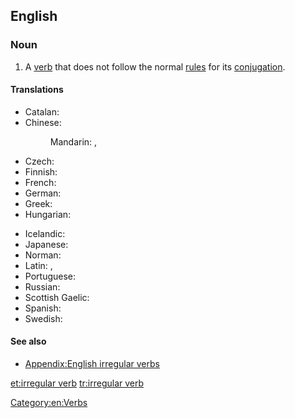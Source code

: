 ==English==
{{wikipedia}}

===Noun===
{{en-noun|head=[[irregular]] [[verb]]}}

# A [[verb]] that does not follow the normal [[rule]]s for its [[conjugation]].

====Translations====
{{trans-top|verb that does not follow the normal rules for its conjugation}}
* Catalan: {{t|ca|verb irregular|m}}
* Chinese:
*: Mandarin: {{t|cmn|不規則動詞|sc=Hani}}, {{t|cmn|不规则动词|tr=bù guīzé dòngcí|sc=Hani}}
* Czech: {{t|cs|nepravidelné sloveso|n}}
* Finnish: {{t|fi|epäsäännöllinen verbi}}
* French: {{t+|fr|verbe irrégulier|m}}
* German: {{t+|de|unregelmäßiges Verb|n}}
* Greek: {{t|el|ανώμαλο ρήμα|n}}
* Hungarian: {{t|hu|rendhagyó ige}}
{{trans-mid}}
* Icelandic: {{t|is|óregluleg sögn|f}}
* Japanese: {{t|ja|不規則動詞|tr=ふきそくどうし, fukisoku dōshi|sc=Jpan}}
* Norman: {{t|nrf|vèrbe irrédgulyi|m}}
* Latin: {{t|la|anomalum verbum|n}}, {{t|la|verbum anomalum|n}}
* Portuguese: {{t+|pt|[[verbo]] [[irregular]]|m}}
* Russian: {{t|ru|неправильный глагол|m|tr=neprávil’nyj glagól}}
* Scottish Gaelic: {{t|gd|gnìomhair neo-riaghailteach}}
* Spanish: {{t|es|verbo irregular|m}}
* Swedish: {{t|sv|oregelbundet verb}}
{{trans-bottom}}

====See also====
* [[Appendix:English irregular verbs]]

[[Category:en:Verbs]]

[[et:irregular verb]]
[[tr:irregular verb]]